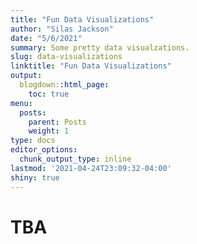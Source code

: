 ```yaml
---
title: "Fun Data Visualizations"
author: "Silas Jackson"
date: "5/6/2021"
summary: Some pretty data visualzations.
slug: data-visualizations
linktitle: "Fun Data Visualizations"
output:
  blogdown::html_page:
    toc: true
menu:
  posts:
    parent: Posts
    weight: 1
type: docs
editor_options: 
  chunk_output_type: inline
lastmod: '2021-04-24T23:09:32-04:00'
shiny: true
---
```

# TBA



